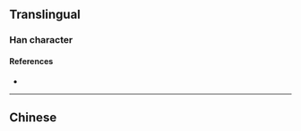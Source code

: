 {{also|櫬}}
{{character info/new}}
==Translingual==

===Han character===
{{Han char|rn=75|rad=木|as=09|sn=13|four=|canj=DYTD|ids=⿰木亲}}

====References====
* {{Han ref|kx=0542.191|hdz=21254.180|uh=6987|ud=27015}}

----

==Chinese==
{{zh-see|櫬}}
